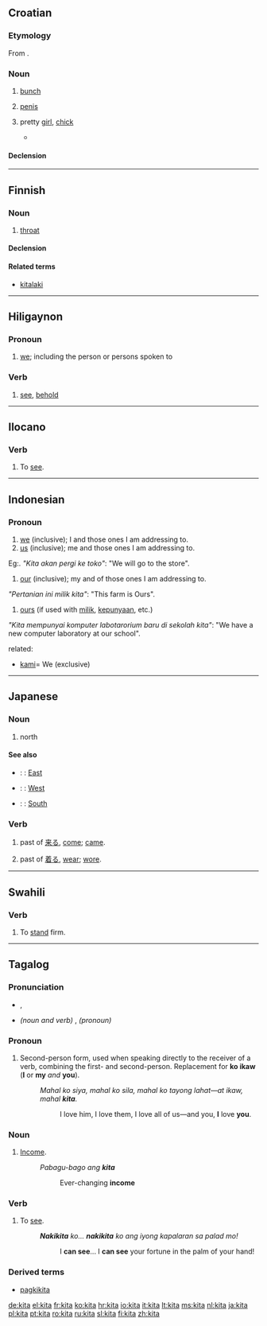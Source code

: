 {{also|kyttä|kýta}}
==Croatian==

===Etymology===
From {{proto|Slavic|kyta|lang=hr}}.

===Noun===
{{infl|hr|noun|g=f|head=kȉta}}

# [[bunch]]
# {{slang|lang=hr}} [[penis]]
# {{slang|lang=hr}} pretty [[girl]], [[chick]]
#* {{quote-news|pagetitle=antiforeign|year=2007|date=November 12th|author=Zvonimir Milčec|title=Puca kino na staroj streljani u Tuškancu|work=Jutarnji list|url=http://www.jutarnji.hr/komentari/kolumne/clanak/art-2007,11,12,milcec_kolumna,97729.jl
|passage=Streljanu današnje generacije znaju samo kao omiljeno kino Tuškanac, gdje smo rado vodili svoje trebe, mačke, ribe, '''kite''' i komade i odgledali velik dio svog repertoara vesterna i krimića, gdje se naveliko pucalo.}}

====Declension====
{{hr-decl-noun
|kita|kite
|kite|kita
|kiti|kitama
|kitu|kite
|kito|kite
|kiti|kitama
|kitom|kitama
}}

----

==Finnish==

===Noun===
{{infl|fi|noun}}

# [[throat]]

====Declension====
{{fi-decl-kala|ki|t|d}}

====Related terms====
* [[kitalaki]]

----

==Hiligaynon==

===Pronoun===
{{infl|hil|pronoun|head=kitá}}

# [[we]]; including the person or persons spoken to

===Verb===
{{hil-verb|kítà}}

# [[see]], [[behold]]

----

==Ilocano==

===Verb===
{{infl|ilo|noun|used in the form|makita}}

# To [[see]].

----

==Indonesian==

===Pronoun===
{{infl|id|pronoun}}

# [[we]] (inclusive); I and those ones I am addressing to.
# [[us]]  (inclusive); me and those ones I am addressing to.
Eg:. ''"Kita akan pergi ke toko"'': "We will go to the store".

# [[our]]  (inclusive); my and of those ones I am addressing to.
''"Pertanian ini milik kita"'': "This farm is Ours".

# [[ours]] (if used with [[milik]], [[punya|kepunyaan]], etc.)
''"Kita mempunyai komputer labotarorium baru di sekolah kita"'': "We have a new computer laboratory at our school".

related:
*[[kami]]= We (exclusive) 
----

==Japanese==

===Noun===
{{ja-noun|r|hira=きた}}

# {{ja-def|北}} north

====See also====
* {{ja}}: {{t+|ja|東|tr=[[ひがし]], [[higashi]]|sc=Jpan}}: [[East]]
* {{ja}}: {{t+|ja|西|tr=[[にし]], [[nishi]]|sc=Jpan}}: [[West]]
* {{ja}}: {{t+|ja|南|tr=[[みなみ]], [[minami]]|sc=Jpan}}: [[South]]

===Verb===
{{ja-verb form|r|hira=きた}}

# {{ja-def|来た}} past of [[来る]], [[come]]; [[came]].
# {{ja-def|着た}} past of [[着る]], [[wear]]; [[wore]].

----

==Swahili==

===Verb===
{{infl|sw|verb}}

# To [[stand]] firm.

----

==Tagalog==

===Pronunciation===
* {{audio|tl-ph-kita-noun.ogg|noun and verb}}, {{audio|tl-ph-kita-pronoun.ogg|pronoun}}
* ''(noun and verb)'' {{IPA|/ˈkiːtaʔ/|lang=tl}}, ''(pronoun)'' {{IPA|/kiˈta/|lang=tl}}

===Pronoun===
{{infl|tl|pronoun}}

# Second-person form, used when speaking directly to the receiver of a verb, combining the first- and second-person. Replacement for '''ko ikaw''' ('''I''' or '''my''' ''and'' '''you''').
#: ''Mahal ko siya, mahal ko sila, mahal ko tayong lahat—at ikaw, mahal '''kita'''.''
#:: I love him, I love them, I love all of us—and you, '''I''' love '''you'''.

===Noun===
{{tl-noun}}

# [[income|Income]].
#: ''Pabagu-bago ang '''kita'''''
#:: Ever-changing '''income'''

===Verb===
{{infl|tl|verb|used in the form|makita}}

# To [[see]].
#: '''''Nakikita''' ko... '''nakikita''' ko ang iyong kapalaran sa palad mo!''
#:: I '''can see'''... I '''can see''' your fortune in the palm of your hand!

===Derived terms===
* [[pagkikita]]

[[de:kita]]
[[el:kita]]
[[fr:kita]]
[[ko:kita]]
[[hr:kita]]
[[io:kita]]
[[it:kita]]
[[lt:kita]]
[[ms:kita]]
[[nl:kita]]
[[ja:kita]]
[[pl:kita]]
[[pt:kita]]
[[ro:kita]]
[[ru:kita]]
[[sl:kita]]
[[fi:kita]]
[[zh:kita]]